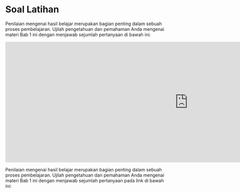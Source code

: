 # Soal Latihan {.unnumbered}

::: {.content-visible when-format="html"}
Penilaian mengenai hasil belajar merupakan bagian penting dalam sebuah proses pembelajaran. Ujilah pengetahuan dan pemahaman Anda mengenai materi Bab 1 ini dengan menjawab sejumlah pertanyaan di bawah ini:

```{=html}
<iframe src="https://www.yarsi.ac.id/fakultas-psikologi/wp-admin/admin-ajax.php?action=h5p_embed&id=3" width="1138" height="376" frameborder="0" allowfullscreen="allowfullscreen" title="2. Persiapan Data"></iframe><script src="https://www.yarsi.ac.id/fakultas-psikologi/wp-content/plugins/h5p/h5p-php-library/js/h5p-resizer.js" charset="UTF-8"></script>
```
:::

::: {.content-visible when-format="pdf"}
Penilaian mengenai hasil belajar merupakan bagian penting dalam sebuah proses pembelajaran. Ujilah pengetahuan dan pemahaman Anda mengenai materi Bab 1 ini dengan menjawab sejumlah pertanyaan pada link di bawah ini:

\qrcode[height=3.0cm]{https://www.yarsi.ac.id/fakultas-psikologi/bukustatistik/latihan2/}

\small\textit{Scan QR untuk membuka versi interaktif: \url{https://www.yarsi.ac.id/fakultas-psikologi/bukustatistik/latihan2/}}
:::
